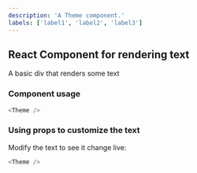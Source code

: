 ```yaml
---
description: 'A Theme component.'
labels: ['label1', 'label2', 'label3']
---
```



## React Component for rendering text

A basic div that renders some text

### Component usage
```js
<Theme />
```

### Using props to customize the text

Modify the text to see it change live:
```js live
<Theme />
```
